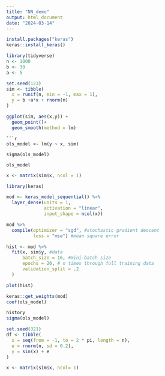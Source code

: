 ```yaml
---
title: "NN_demo"
output: html_document
date: "2024-03-14"
---
```

```r
install.packages("keras")
keras::install_keras()
```

```r
library(tidyverse)
n <- 1000
b <- 30
a <- 5

set.seed(123)
sim <- tibble(
  x = runif(n, min = -1, max = 1),
  y = b +a*x + rnorm(n)
)
```

```r
ggplot(sim, aes(x,y)) +
  geom_point()+
  geom_smooth(method = lm)
```

```
```r
ols_model <- lm(y ~ x, sim)

sigma(ols_model)

ols_model
```


```r
x <- matrix(sim$x, ncol = 1)

library(keras)

mod <- keras_model_sequential() %>%
  layer_dense(units = 1,
              activation = "linear",
              input_shape = ncol(x))
```

```r
mod %>%
  compile(optimizer = "sgd", #stochastic gradient descent
          loss = "mse") #mean square error
```

```r
hist <- mod %>%
  fit(x, sim$y, #data
      batch_size = 16, #mini-batch size
      epochs = 20, # n times through full training data
      validation_split = .2 
  )
```


```r

plot(hist)

keras::get_weights(mod)
coef(ols_model)

history
sigma(ols_model)


```

```r
set.seed(321)
df <- tibble(
  x = seq(from = -1, to = 2 * pi, length = n),
  e = rnorm(n, sd = 0.2),
  y = sin(x) + e
)

x <- matrix(sim$x, ncol= 1)
```
